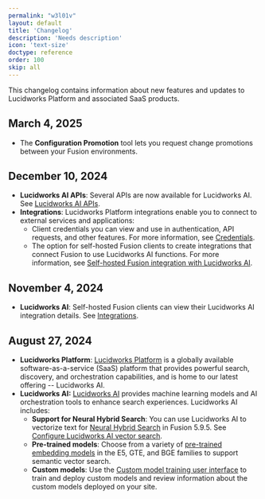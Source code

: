 ```yaml
---
permalink: "w3l01v"
layout: default
title: 'Changelog'
description: 'Needs description'
icon: 'text-size'
doctype: reference
order: 100
skip: all
---
```


This changelog contains information about new features and updates to Lucidworks Platform and associated SaaS products.

## March 4, 2025

* The **Configuration Promotion** tool lets you request change promotions between your Fusion environments. 

## December 10, 2024

* **Lucidworks AI APIs**: Several APIs are now available for Lucidworks AI. See [Lucidworks AI APIs](/lw-platform/ai/zty8jx/lucidworks-ai-ap-is).
* **Integrations**: Lucidworks Platform integrations enable you to connect to external services and applications:
  * Client credentials you can view and use in authentication, API requests, and other features. For more information, see [Credentials](/lw-platform/platform/oqzogo/apis-and-credentials#credentials).
  * The option for self-hosted Fusion clients to create integrations that connect Fusion to use Lucidworks AI functions. For more information, see [Self-hosted Fusion integration with Lucidworks AI](/lw-platform/platform/qqr4sm/self-hosted-fusion-integration-with-lucidworks-ai).

## November 4, 2024

* **Lucidworks AI**: Self-hosted Fusion clients can view their Lucidworks AI integration details. See [Integrations](/lw-platform/ai/gvatbb/integrations).

## August 27, 2024 
* **Lucidworks Platform**: [Lucidworks Platform](/lw-platform/platform/rcwjfo/platform-features) is a globally available software-as-a-service (SaaS) platform that provides powerful search, discovery, and orchestration capabilities, and is home to our latest offering -- Lucidworks AI. 
* **Lucidworks AI:** [Lucidworks AI](/lw-platform/ai/lukosg/lucidworks-ai) provides machine learning models and AI orchestration tools to enhance search experiences. Lucidworks AI includes:
  * **Support for Neural Hybrid Search**: You can use Lucidworks AI to vectorize text for [Neural Hybrid Search](/fusion/{latest-fusion}/6ogpnt/neural-hybrid-search) in Fusion 5.9.5. See [Configure Lucidworks AI vector search](/how-to/6bl4nm/configure-lucidworks-ai-vector-search).
  * **Pre-trained models**: Choose from a variety of [pre-trained embedding models](/lw-platform/ai/3vqfxe/pre-trained-embedding-models) in the E5, GTE, and BGE families to support semantic vector search. 
  * **Custom models**: Use the [Custom model training user interface](/lw-platform/ai/6bb9s5/lw-ai-custom-embedding-model-training-user-interface/index) to train and deploy custom models and review information about the custom models deployed on your site.
